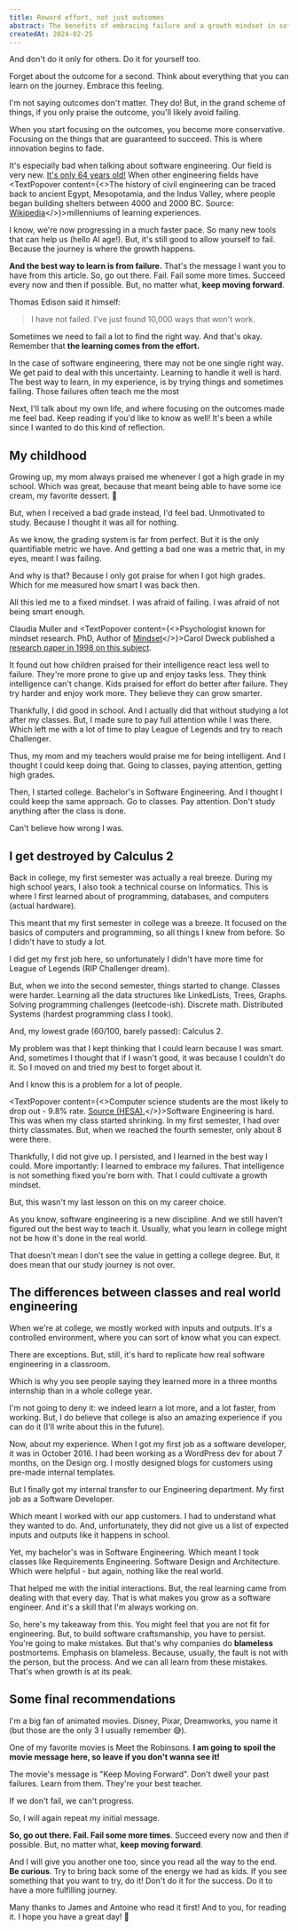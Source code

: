 ```yaml
---
title: Reward effort, not just outcomes
abstract: The benefits of embracing failure and a growth mindset in software engineering. How failures fuel innovation and growth.
createdAt: 2024-02-25
---
```


<IntroAnchor />

And don't do it only for others. Do it for yourself too.

Forget about the outcome for a second. Think about everything that you can learn on the journey. Embrace this feeling.

I'm not saying outcomes don't matter. They do! But, in the grand scheme of things, if you only praise the outcome, you'll likely avoid failing.

When you start focusing on the outcomes, you become more conservative. Focusing on the things that are guaranteed to succeed. This is where innovation begins to fade.

It's especially bad when talking about software engineering. Our field is very new. [It's only 64 years old!](https://en.wikipedia.org/wiki/History_of_software_engineering) When other engineering fields have <TextPopover content={<>The history of civil engineering can be traced back to ancient Egypt, Mesopotamia, and the Indus Valley, where people began building shelters between 4000 and 2000 BC. Source: <a href="https://en.wikipedia.org/wiki/Civil_engineering" target="_blank">Wikipedia</a></>}>millenniums</TextPopover> of learning experiences.

I know, we're now progressing in a much faster pace. So many new tools that can help us (hello AI age!). But, it's still good to allow yourself to fail. Because the journey is where the growth happens.

**And the best way to learn is from failure.** That's the message I want you to have from this article. So, go out there. Fail. Fail some more times. Succeed every now and then if possible. But, no matter what, **keep moving forward**.

<TextPopover content="
Creator of the light bulb, phonograph, motion picture camera, electric power distribution.">Thomas Edison</TextPopover> said it himself:

> I have not failed. I've just found 10,000 ways that won't work.

Sometimes we need to fail a lot to find the right way. And that's okay. Remember that **the learning comes from the effort.**

In the case of software engineering, there may not be one single <TextPopover content="It's all about those damn trade-offs™">right way</TextPopover>. We get paid to deal with this uncertainty. Learning to handle it well is hard. The best way to learn, in my experience, is by trying things and sometimes failing. Those failures often teach me the most

Next, I'll talk about my own life, and where focusing on the outcomes made me feel bad. Keep reading if you'd like to know as well! It's been a while since I wanted to do this kind of reflection.

## My childhood

Growing up, my mom always praised me whenever I got a high grade in my school. Which was great, because that meant being able to have some ice cream, my favorite dessert. 🍦

But, when I received a bad grade instead, I'd feel bad. Unmotivated to study. Because I thought it was all for nothing.

As we know, the grading system is far from perfect. But it is the only quantifiable metric we have. And getting a bad one was a metric that, in my eyes, meant I was failing.

And why is that? Because I only got praise for when I got high grades. Which for me measured how smart I was back then.

All this led me to a <TextPopover content="Someone who avoids challenges and fears failure." delay={300}>fixed mindset</TextPopover>. I was afraid of failing. I was afraid of not being smart enough.

<TextPopover content="Professor of Pediatric Surgery at Stanford. PhD, specialized in Children's Health.">Claudia Muller</TextPopover> and <TextPopover content={<>Psychologist known for mindset research. PhD, Author of <a href="https://www.amazon.com/Mindset-Carol-S-Dweck-audiobook/dp/B07N48NM33/" target="_blank">Mindset</a></>}>Carol Dweck</TextPopover> published a [research paper in 1998 on this subject](https://psycnet.apa.org/record/1998-04530-003).

It found out how children praised for their intelligence react less well to failure. They're more prone to give up and enjoy tasks less. They think intelligence can't change. Kids praised for effort do better after failure. They try harder and enjoy work more. They believe they can grow smarter.

Thankfully, I did good in school. And I actually did that without studying a lot after my classes. But, I made sure to pay full attention while I was there. Which left me with a lot of time to play League of Legends and try to reach Challenger.

Thus, my mom and my teachers would praise me for being intelligent. And I thought I could keep doing that. Going to classes, paying attention, getting high grades.

Then, I started college. Bachelor's in Software Engineering. And I thought I could keep the same approach. Go to classes. Pay attention. Don't study anything after the class is done.

Can't believe how wrong I was.

## I get destroyed by Calculus 2

Back in college, my first semester was actually a real breeze. During my high school years, I also took a technical course on Informatics. This is where I first learned about of programming, databases, and computers (actual hardware).

This meant that my first semester in college was a breeze. It focused on the basics of computers and programming, so all things I knew from before. So I didn't have to study a lot.

I did get my first job here, so unfortunately I didn't have more time for League of Legends (RIP Challenger dream).

But, when we into the second semester, things started to change. Classes were harder. Learning all the data structures like LinkedLists, Trees, Graphs. Solving programming challenges (leetcode-ish). Discrete math. Distributed Systems (hardest programming class I took).

And, my lowest grade (60/100, barely passed): Calculus 2.

My problem was that I kept thinking that I could learn because I was smart. And, sometimes I thought that if I wasn't good, it was because I couldn't do it. So I moved on and tried my best to forget about it.

And I know this is a problem for a lot of people.

<TextPopover content={<>Computer science students are the most likely to drop out - 9.8% rate. <a href="https://www.computerweekly.com/news/252467745/Computer-science-undergraduates-most-likely-to-drop-out" target="_blank">Source (HESA).</a></>}>Software Engineering is hard</TextPopover>. This was when my class started shrinking. In my first semester, I had over thirty classmates. But, when we reached the fourth semester, only about 8 were there.

Thankfully, I did not give up. I persisted, and I learned in the best way I could. More importantly: I learned to embrace my failures. That intelligence is not something fixed you're born with. That I could cultivate a <TextPopover content="Embraces challenges, effort, and learning from criticism to develop abilities." delay={300}>growth mindset</TextPopover>.

But, this wasn't my last lesson on this on my career choice.

As you know, software engineering is a new discipline. And we still haven't figured out the best way to teach it. Usually, what you learn in college might not be how it's done in the real world.

That doesn't mean I don't see the value in getting a college degree. But, it does mean that our study journey is not over.

## The differences between classes and real world engineering

When we're at college, we mostly worked with inputs and outputs. It's a controlled environment, where you can sort of know what you can expect.

There are exceptions. But, still, it's hard to replicate how real software engineering in a classroom.

<ArticleImage src="/scope-of-software-engineering.png" caption="Real world software engineering scope is much bigger than what we learn in school." />

Which is why you see people saying they learned more in a three months internship than in a whole college year.

I'm not going to deny it: we indeed learn a lot more, and a lot faster, from working. But, I do believe that college is also an amazing experience if you can do it (I'll write about this in the future).

Now, about my experience. When I got my first job as a software developer, it was in October 2016. I had been working as a WordPress dev for about 7 months, on the Design org. I mostly designed blogs for customers using pre-made internal templates.

But I finally got my internal transfer to our Engineering department. My first job as a Software Developer.

Which meant I worked with our app customers. I had to understand what they wanted to do. And, unfortunately, they did not give us a list of expected inputs and outputs like it happens in school.

Yet, my bachelor's was in Software Engineering. Which meant I took classes like Requirements Engineering. Software Design and Architecture. Which were helpful - but again, nothing like the real world.

That helped me with the initial interactions. But, the real learning came from dealing with that every day. That is what makes you grow as a software engineer. And it's a skill that I'm always working on.

So, here's my takeaway from this. You might feel that you are not fit for engineering. But, to <Link href="/bytes/on-building-software-craftsmanship">build software craftsmanship</Link>, you have to persist. You're going to make mistakes. But that's why companies do **blameless** postmortems. Emphasis on blameless. Because, usually, the fault is not with the person, but the process. And we can all learn from these mistakes. That's when growth is at its peak.

## Some final recommendations

I'm a big fan of animated movies. Disney, Pixar, Dreamworks, you name it (but those are the only 3 I usually remember 😅).

One of my favorite movies is Meet the Robinsons. **I am going to spoil the movie message here, so leave if you don't wanna see it!**

<ArticleImage src="/meet-the-robinsons.jpeg" caption="Meet the Robinsons cover, released in 2007. It was pretty big for me when I watched it as a child." />

The movie's message is "Keep Moving Forward". Don't dwell your past failures. Learn from them. They're your best teacher.

If we don't fail, we can't progress.

So, I will again repeat my initial message.

**So, go out there. Fail. Fail some more times**. Succeed every now and then if possible. But, no matter what, **keep moving forward**.

And I will give you another one too, since you read all the way to the end. **Be curious**. Try to bring back some of the energy we had as kids. If you see something that you want to try, do it! Don't do it for the success. Do it to have a more fulfilling journey.

Many thanks to James and Antoine who read it first! And to you, for reading it. I hope you have a great day! 🌟
